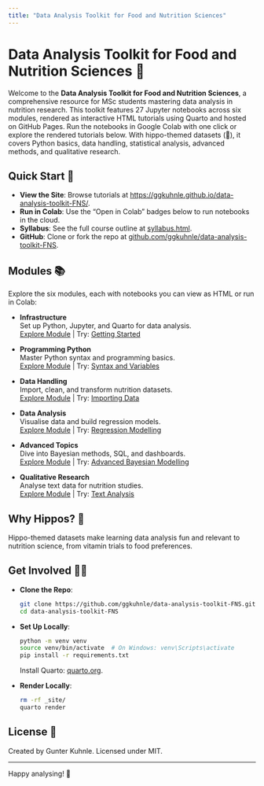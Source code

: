 ```yaml
---
title: "Data Analysis Toolkit for Food and Nutrition Sciences"
---
```


# Data Analysis Toolkit for Food and Nutrition Sciences 🦛

Welcome to the **Data Analysis Toolkit for Food and Nutrition Sciences**, a comprehensive resource for MSc students mastering data analysis in nutrition research. This toolkit features 27 Jupyter notebooks across six modules, rendered as interactive HTML tutorials using Quarto and hosted on GitHub Pages. Run the notebooks in Google Colab with one click or explore the rendered tutorials below. With hippo-themed datasets (🦛), it covers Python basics, data handling, statistical analysis, advanced methods, and qualitative research.

## Quick Start 🚀

- **View the Site**: Browse tutorials at [https://ggkuhnle.github.io/data-analysis-toolkit-FNS/](https://ggkuhnle.github.io/data-analysis-toolkit-FNS/).
- **Run in Colab**: Use the "Open in Colab" badges below to run notebooks in the cloud.
- **Syllabus**: See the full course outline at [syllabus.html](syllabus.html).
- **GitHub**: Clone or fork the repo at [github.com/ggkuhnle/data-analysis-toolkit-FNS](https://github.com/ggkuhnle/data-analysis-toolkit-FNS).

## Modules 📚

Explore the six modules, each with notebooks you can view as HTML or run in Colab:

- **Infrastructure**  
  Set up Python, Jupyter, and Quarto for data analysis.  
  [Explore Module](notebooks/01_infrastructure/) | Try: [Getting Started](https://colab.research.google.com/github/ggkuhnle/data-analysis-toolkit-FNS/blob/main/notebooks/01_infrastructure/0_getting_started.ipynb)

- **Programming Python**  
  Master Python syntax and programming basics.  
  [Explore Module](notebooks/02_programming_basics/) | Try: [Syntax and Variables](https://colab.research.google.com/github/ggkuhnle/data-analysis-toolkit-FNS/blob/main/notebooks/02_programming_basics/1_syntax_variables_comments.ipynb)

- **Data Handling**  
  Import, clean, and transform nutrition datasets.  
  [Explore Module](notebooks/03_data_handling/) | Try: [Importing Data](https://colab.research.google.com/github/ggkuhnle/data-analysis-toolkit-FNS/blob/main/notebooks/03_data_handling/3.1_importing_data.ipynb)

- **Data Analysis**  
  Visualise data and build regression models.  
  [Explore Module](notebooks/04_data_analysis/) | Try: [Regression Modelling](https://colab.research.google.com/github/ggkuhnle/data-analysis-toolkit-FNS/blob/main/notebooks/04_data_analysis/4.5_regression_modelling.ipynb)

- **Advanced Topics**  
  Dive into Bayesian methods, SQL, and dashboards.  
  [Explore Module](notebooks/05_advanced/) | Try: [Advanced Bayesian Modelling](https://colab.research.google.com/github/ggkuhnle/data-analysis-toolkit-FNS/blob/main/notebooks/05_advanced/5.3_advanced_bayesian.ipynb)

- **Qualitative Research**  
  Analyse text data for nutrition studies.  
  [Explore Module](notebooks/06_qualitative/) | Try: [Text Analysis](https://colab.research.google.com/github/ggkuhnle/data-analysis-toolkit-FNS/blob/main/notebooks/06_qualitative/6.2_text_analysis.ipynb)

## Why Hippos? 🦛

Hippo-themed datasets make learning data analysis fun and relevant to nutrition science, from vitamin trials to food preferences.

## Get Involved 🧑‍💻

- **Clone the Repo**:
  ```bash
  git clone https://github.com/ggkuhnle/data-analysis-toolkit-FNS.git
  cd data-analysis-toolkit-FNS
  ```
- **Set Up Locally**:
  ```bash
  python -m venv venv
  source venv/bin/activate  # On Windows: venv\Scripts\activate
  pip install -r requirements.txt
  ```
  Install Quarto: [quarto.org](https://quarto.org/docs/get-started/).
- **Render Locally**:
  ```bash
  rm -rf _site/
  quarto render
  ```

## License 📝

Created by Gunter Kuhnle. Licensed under MIT.

---

Happy analysing! 🚀
